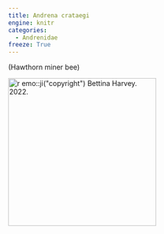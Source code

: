 ```yaml
---
title: Andrena crataegi
engine: knitr
categories:
  - Andrenidae
freeze: True
---
```

(Hawthorn miner bee)

[![`r emo::ji("copyright")` Bettina Harvey. 2022.](/files/no_bee.png){height=300}](https://inaturalist.ca/observations/121186330)
